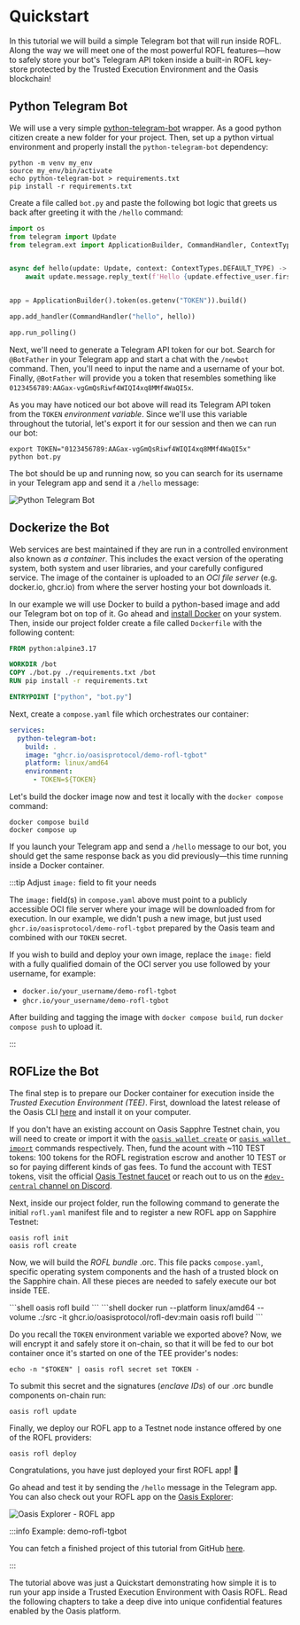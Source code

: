 
# Quickstart

In this tutorial we will build a simple Telegram bot that will run inside ROFL.
Along the way we will meet one of the most powerful ROFL features—how to safely
store your bot's Telegram API token inside a built-in ROFL key-store protected
by the Trusted Execution Environment and the Oasis blockchain!

## Python Telegram Bot

We will use a very simple [python-telegram-bot] wrapper. As a good python
citizen create a new folder for your project. Then, set up a python virtual
environment and properly install the `python-telegram-bot` dependency:

```shell
python -m venv my_env
source my_env/bin/activate
echo python-telegram-bot > requirements.txt
pip install -r requirements.txt
```

Create a file called `bot.py` and paste the following bot logic that greets us
back after greeting it with the `/hello` command:

```python title="bot.py"
import os
from telegram import Update
from telegram.ext import ApplicationBuilder, CommandHandler, ContextTypes


async def hello(update: Update, context: ContextTypes.DEFAULT_TYPE) -> None:
    await update.message.reply_text(f'Hello {update.effective_user.first_name}')


app = ApplicationBuilder().token(os.getenv("TOKEN")).build()

app.add_handler(CommandHandler("hello", hello))

app.run_polling()
```

Next, we'll need to generate a Telegram API token for our bot. Search for
`@BotFather` in your Telegram app and start a chat with the `/newbot` command.
Then, you'll need to input the name and a username of your bot. Finally,
`@BotFather` will provide you a token that resembles something like
`0123456789:AAGax-vgGmQsRiwf4WIQI4xq8MMf4WaQI5x`.

As you may have noticed our bot above will read its Telegram API token from the
`TOKEN` *environment variable*. Since we'll use this variable throughout the
tutorial, let's export it for our session and then we can run our bot:

```shell
export TOKEN="0123456789:AAGax-vgGmQsRiwf4WIQI4xq8MMf4WaQI5x"
python bot.py
```

The bot should be up and running now, so you can search for its username in your
Telegram app and send it a `/hello` message:

![Python Telegram Bot](images/telegram-bot.png)

[python-telegram-bot]: https://pypi.org/project/python-telegram-bot/

## Dockerize the Bot

Web services are best maintained if they are run in a controlled environment
also known as *a container*. This includes the exact version of the operating
system, both system and user libraries, and your carefully configured service.
The image of the container is uploaded to an *OCI file server* (e.g. docker.io,
ghcr.io) from where the server hosting your bot downloads it.

In our example we will use Docker to build a python-based image and add our
Telegram bot on top of it. Go ahead and [install Docker][docker] on your
system. Then, inside our project folder create a file called `Dockerfile` with
the following content:

```dockerfile title="Dockerfile"
FROM python:alpine3.17

WORKDIR /bot
COPY ./bot.py ./requirements.txt /bot
RUN pip install -r requirements.txt

ENTRYPOINT ["python", "bot.py"]
```

Next, create a `compose.yaml` file which orchestrates our container:

```yaml title="compose.yaml"
services:
  python-telegram-bot:
    build: .
    image: "ghcr.io/oasisprotocol/demo-rofl-tgbot"
    platform: linux/amd64
    environment:
      - TOKEN=${TOKEN}
```

Let's build the docker image now and test it locally with the `docker compose`
command:

```shell
docker compose build
docker compose up
```

If you launch your Telegram app and send a `/hello` message to our bot, you
should get the same response back as you did previously—this time running inside
a Docker container.

:::tip Adjust `image:` field to fit your needs

The `image:` field(s) in `compose.yaml` above must point to a publicly
accessible OCI file server where your image will be downloaded from for
execution. In our example, we didn't push a new image, but just used
`ghcr.io/oasisprotocol/demo-rofl-tgbot` prepared by the Oasis team and combined
with our `TOKEN` secret.

If you wish to build and deploy your own image, replace the `image:` field with
a fully qualified domain of the OCI server you use followed by your username,
for example:

- `docker.io/your_username/demo-rofl-tgbot`
- `ghcr.io/your_username/demo-rofl-tgbot`

After building and tagging the image with `docker compose build`, run
`docker compose push` to upload it.

:::

[docker]: https://www.docker.com/

## ROFLize the Bot

The final step is to prepare our Docker container for execution inside the
*Trusted Execution Environment (TEE)*. First, download the latest release of the
Oasis CLI [here][oasis-cli-dl] and install it on your computer.

If you don't have an existing account on Oasis Sapphre Testnet chain, you will
need to create or import it with the [`oasis wallet create`] or [`oasis wallet
import`] commands respectively. Then, fund the acount with ~110 TEST tokens: 100
tokens for the ROFL registration escrow and another 10 TEST or so for paying
different kinds of gas fees. To fund the account with TEST tokens, visit the
official [Oasis Testnet faucet] or reach out to us on the
[`#dev-central` channel on Discord][discord].

[`oasis wallet create`]: https://github.com/oasisprotocol/cli/blob/master/docs/wallet.md#create
[`oasis wallet import`]: https://github.com/oasisprotocol/cli/blob/master/docs/wallet.md#import


[Oasis Testnet faucet]: https://faucet.testnet.oasis.io
[discord]: https://oasis.io/discord

Next, inside our project folder, run the following command to generate the
initial `rofl.yaml` manifest file and to register a new ROFL app on Sapphire
Testnet:

```shell
oasis rofl init
oasis rofl create
```

Now, we will build the *ROFL bundle* .orc. This file packs `compose.yaml`,
specific operating system components and the hash of a trusted block on the
Sapphire chain. All these pieces are needed to safely execute our bot
inside TEE.

<Tabs>
    <TabItem value="Native Linux">
        ```shell
        oasis rofl build
        ```
    </TabItem>
    <TabItem value="Docker (Windows, Mac, Linux)">
        ```shell
        docker run --platform linux/amd64 --volume .:/src -it ghcr.io/oasisprotocol/rofl-dev:main oasis rofl build
        ```
    </TabItem>
</Tabs>

Do you recall the `TOKEN` environment variable we exported above? Now, we will
encrypt it and safely store it on-chain, so that it will be fed to our bot
container once it's started on one of the TEE provider's nodes:

```shell
echo -n "$TOKEN" | oasis rofl secret set TOKEN -
```

To submit this secret and the signatures (*enclave IDs*) of our .orc bundle
components on-chain run:

```shell
oasis rofl update
```

Finally, we deploy our ROFL app to a Testnet node instance offered by one of the
ROFL providers:

```shell
oasis rofl deploy
```

Congratulations, you have just deployed your first ROFL app! 🎉

Go ahead and test it by sending the `/hello` message in the Telegram app. You
can also check out your ROFL app on the [Oasis Explorer]:

![Oasis Explorer - ROFL app](./images/demo-rofl-tgbot-explorer.png)

:::info Example: demo-rofl-tgbot

You can fetch a finished project of this tutorial from GitHub
[here][demo-rofl-tgbot].

:::

The tutorial above was just a Quickstart demonstrating how simple it is to run
your app inside a Trusted Execution Environment with Oasis ROFL. Read the
following chapters to take a deep dive into unique confidential features enabled
by the Oasis platform.

[oasis-cli-dl]: https://github.com/oasisprotocol/cli/releases
[demo-rofl-tgbot]: https://github.com/oasisprotocol/demo-rofl-tgbot
[Oasis Explorer]: https://pr-1777.oasis-explorer.pages.dev/testnet/sapphire/rofl/app/rofl1qpjsc3qplf2szw7w3rpzrpq5rqvzv4q5x5j23msu
